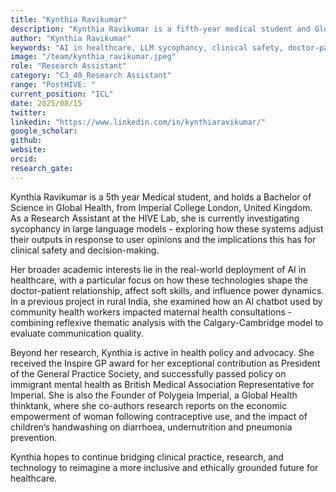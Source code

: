 ```yaml
---
title: "Kynthia Ravikumar"
description: "Kynthia Ravikumar is a fifth-year medical student and Global Health graduate from Imperial College London. As a Research Assistant at HIVE Lab, she studies sycophancy in large language models and its impact on clinical safety. Her work focuses on the real-world use of AI in healthcare, particularly its effects on communication, power dynamics, and the doctor-patient relationship. She has led projects in rural India, contributed to health policy, and founded a global health think tank, Polygeia Imperial."
author: "Kynthia Ravikumar"
keywords: "AI in healthcare, LLM sycophancy, clinical safety, doctor-patient communication, women's health, community health, ethical AI, HIVE Lab"
image: "/team/kynthia_ravikumar.jpeg"
role: "Research Assistant"
category: "C3_40_Research Assistant"
range: "PostHIVE: "
current_position: "ICL"
date: 2025/08/15
twitter:
linkedin: "https://www.linkedin.com/in/kynthiaravikumar/"
google_scholar:
github:
website: 
orcid:
research_gate:
---
```


Kynthia Ravikumar is a 5th year Medical student, and holds a Bachelor of Science in Global Health, from Imperial College London, United Kingdom. As a Research Assistant at the HIVE Lab, she is currently investigating sycophancy in large language models - exploring how these systems adjust their outputs in response to user opinions and the implications this has for clinical safety and decision-making.

Her broader academic interests lie in the real-world deployment of AI in healthcare, with a particular focus on how these technologies shape the doctor-patient relationship, affect soft skills, and influence power dynamics. In a previous project in rural India, she examined how an AI chatbot used by community health workers impacted maternal health consultations - combining reflexive thematic analysis with the Calgary-Cambridge model to evaluate communication quality.

Beyond her research, Kynthia is active in health policy and advocacy. She received the Inspire GP award for her exceptional contribution as President of the General Practice Society, and successfully passed policy on immigrant mental health as British Medical Association Representative for Imperial. She is also the Founder of Polygeia Imperial, a Global Health thinktank, where she co-authors research reports on the economic empowerment of woman following contraceptive use, and the impact of children’s handwashing on diarrhoea, undernutrition and pneumonia prevention. 

Kynthia hopes to continue bridging clinical practice, research, and technology to reimagine a more inclusive and ethically grounded future for healthcare.